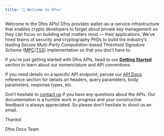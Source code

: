 ```yaml
---
title: '👋 Welcome to Dfns'
---
```


Welcome to the Dfns APIs! Dfns provides wallet-as-a-service infrastructure that enables crypto developers to forget about private key management so they can focus on building what matters most — their applications. We’ve hired teams of security and cryptography PhDs to build the industry’s leading _Secure Multi-Party Computation_-based _Threshold Signature Scheme_ ([MPC](https://en.wikipedia.org/wiki/Secure_multi-party_computation)/[TSS](https://en.wikipedia.org/wiki/Threshold_cryptosystem)) implementation so that you don’t have to.

If you’re just getting started with Dfns APIs, head to our [**Getting Started**](getting-started/onboarding-to-dfns) section to learn about our nomenclature and API conventions.

If you need details on a specific API endpoint, peruse our [API Docs](api-docs/api-docs) reference section for details on headers, query parameters, body parameters, response types, etc.

Don’t hesitate to [contact us](mailto:docs@dfns.co) if you have any questions about the APIs. Our documentation is a humble work in progress and your constructive feedback is always appreciated. So please don't hesitate to shoot us an email.

Thanks!

Dfns Docs Team